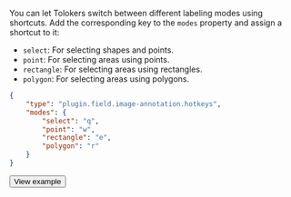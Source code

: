 You can let Tolokers switch between different labeling modes using shortcuts. Add the corresponding key to the `modes` property and assign a shortcut to it:

  - `select`: For selecting shapes and points.
  - `point`: For selecting areas using points.
  - `rectangle`: For selecting areas using rectangles.
  - `polygon`: For selecting areas using polygons.

```json
{
    "type": "plugin.field.image-annotation.hotkeys",
    "modes": {
        "select": "q",
        "point": "w",
        "rectangle": "e",
        "polygon": "r"
    }
}
```

  <Button themeColor="light" view="default" size="l" type="link" url="https://ya.cc/t/DbBftIEj3ttFGC">View example</Button>
